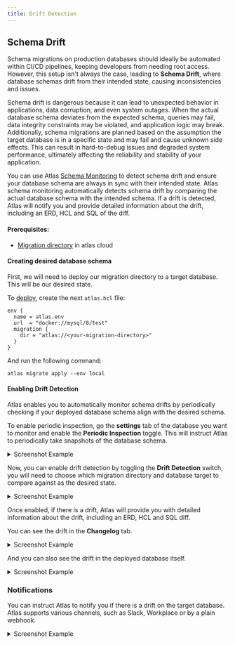 ```yaml
---
title: Drift Detection
---
```


## Schema Drift

Schema migrations on production databases should ideally be automated within CI/CD pipelines, keeping developers from
needing root access. However, this setup isn't always the case, leading to **Schema Drift**, where database schemas
drift from their intended state, causing inconsistencies and issues.

Schema drift is dangerous because it can lead to unexpected behavior in applications, data corruption, and even system outages.
When the actual database schema deviates from the expected schema, queries may fail, data integrity constraints may be violated,
and application logic may break. Additionally, schema migrations are planned based on the assumption the target
database is in a specific state and may fail and cause unknown side effects. This can result in hard-to-debug issues and
degraded system performance, ultimately affecting the reliability and stability of your application.

You can use Atlas [Schema Monitoring](/monitoring) to detect schema drift and ensure your database schema are always in sync with their
intended state. Atlas schema monitoring automatically detects schema drift by comparing the actual database schema with the
intended schema. If a drift is detected, Atlas will notify you and provide detailed information about the drift, including
an ERD, HCL and SQL of the diff.

#### Prerequisites:
- [Migration directory](/cloud/directories) in atlas cloud

#### Creating desired database schema

First, we will need to deploy our migration directory to a target database. This will be our desired state.

To [deploy](/cloud/deployment), create the next `atlas.hcl` file:
```hcl
env {
  name = atlas.env
  url  = "docker://mysql/8/test"
  migration {
    dir = "atlas://<your-migration-directory>"
  }
}
```

And run the following command:

```shell
atlas migrate apply --env local
```


#### Enabling Drift Detection

Atlas enables you to automatically monitor schema drifts by periodically checking if your deployed database schema align with the desired schema.

To enable periodic inspection, go the **settings** tab of the database you want to monitor and enable the **Periodic Inspection** toggle.
This will instruct Atlas to periodically take snapshots of the database schema.
<details>
<summary>Screenshot Example</summary>

![](https://atlasgo.io/uploads/cloud/monitoring/periodic-inspection.png)
</details>

Now, you can enable drift detection by toggling the **Drift Detection** switch,
you will need to choose which migration directory and database target to compare against as the desired state.

<details>
<summary>Screenshot Example</summary>

![](https://atlasgo.io/uploads/cloud/monitoring/enable-drift.png)
</details>

Once enabled, if there is a drift, Atlas will provide you with detailed information about the drift, including an ERD, HCL and SQL diff.

You can see the drift in the **Changelog** tab.

<details>
<summary>Screenshot Example</summary>

![](https://atlasgo.io/uploads/cloud/monitoring/diff-sql.png)
</details>

And you can also see the drift in the deployed database itself.

<details>
<summary>Screenshot Example</summary>

![](https://atlasgo.io/uploads/cloud/monitoring/database-drift.png)
</details>


### Notifications

You can instruct Atlas to notify you if there is a drift on the target database. Atlas supports various channels, such as Slack,
Workplace or by a plain webhook.

<details>
<summary>Screenshot Example</summary>

![](https://atlasgo.io/uploads/cloud/monitoring/webhooks.png)
![](https://atlasgo.io/uploads/cloud/images/drift-webhook.png)
</details>
